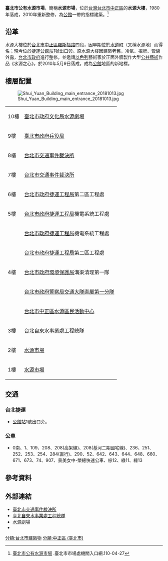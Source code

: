 {{Infobox retail market
| retail_market_name = 臺北市公有水源市場
| image              = [[File:Shui_Yuan_Building_20171028a.jpg|220px]]
| image_width        = 
| caption            = 水源大樓
| location           = 
| coordinates        = {{Coord|25.013526101195218|121.53496742114426|display=title,inline}}
| address            = {{ROC-TW}}[[台北市|台北市]][[中正區_(臺北市)|中正區]][[羅斯福路|羅斯福路]]四段92號
| opening_date       = {{Start date and age|1953}}
| closing_date       = 
| developer          = 
| manager            = 
| owner              = 水源市場自治會會長：謝德洋
| architect          = 
| environment_type   = 
| goods_sold         = 一樓：水源市場<br>二樓：水源市場
| normal_market_days = 
| number_of_tenants  = 200攤
| floor_area         = 
| parking            = 不對外開放，僅供大樓用戶使用
| website            = 
| belowstyle         = 
| footnotes          = 休市日：<br>週一休市。另逢其他休息日，參見市場公告。<br>營業時間：<br>上午7時至下午8時
}}

'''臺北市公有水源市場'''，簡稱'''水源市場'''，位於[[台灣|台灣]][[台北市|台北市]][[中正區_(臺北市)|中正區]]的'''水源大樓'''，1980年落成，2010年重新整修，為[[公館_(台北市)|公館]]一帶的指標建築。<ref>[https://www.tcma.gov.taipei/News_Content.aspx?n=1A4C7120ABFD0F9F&sms=26C5BF03E7963F4E&s=55F3A5B5995A421B 臺北市公有水源市場] {{Wayback|url=https://www.tcma.gov.taipei/News_Content.aspx?n=1A4C7120ABFD0F9F&sms=26C5BF03E7963F4E&s=55F3A5B5995A421B |date=20210710223416 }}.臺北市市場處機關入口網.110-04-27</ref>

== 沿革 ==
水源大樓位於[[台北市|台北市]][[中正區_(臺北市)|中正區]][[羅斯福路|羅斯福路]]四段，因早期位於[[水道町|水道町]]（又稱水源地）而得名；現今位於[[台北捷運|捷運]][[公館站|公館站]]1號出口旁。原水源大樓因建築老舊，冷氣、招牌、管線外露，[[台北市政府|台北市政府]]進行整修，並邀請[[以色列|以色列]]藝術家{{tsl|en|Yaacov Agam|Yaacov Agam}}於正面外牆製作大型[[公共藝術|公共藝術]]作品《水源之心》，於2010年5月9日落成，成為[[公館_(台北市)|公館]]地區的新地標。

== 樓層配置 ==
[[File:Shui_Yuan_Building_main_entrance_20181013.jpg|thumb]]
{| class="wikitable"
|-  
| 10樓||[[臺北市政府文化局|臺北市政府文化局]][[水源劇場|水源劇場]]
|-
| 9樓||[[臺北市政府兵役局|臺北市政府兵役局]]
|-
| 8樓||[[台北市交通事件裁決所|台北市交通事件裁決所]]
|-
| 7樓||[[台北市交通事件裁決所|台北市交通事件裁決所]]
|-
| 6樓||[[台北市政府捷運工程局|台北市政府捷運工程局]]第二區工程處
|-
| 5樓||[[台北市政府捷運工程局|台北市政府捷運工程局]]機電系統工程處
|-
|rowspan="5"| 4樓||[[台北市政府捷運工程局|台北市政府捷運工程局]]機電系統工程處
|-
|[[台北市政府捷運工程局|台北市政府捷運工程局]]第二區工程處
|-
|[[台北市政府環境保護局|台北市政府環境保護局]]溝渠清理第一隊
|-
|[[台北市政府警察局交通大隊直屬第一分隊|台北市政府警察局交通大隊直屬第一分隊]]
|-
|[[台北市中正區水源區民活動中心|台北市中正區水源區民活動中心]]
|-
| 3樓||[[台北自來水事業處|台北自來水事業處]]工程總隊
|-
| 2樓||[[水源市場|水源市場]]
|-
| 1樓||[[水源市場|水源市場]]
|}

== 交通 ==
===台北捷運===
*{{松山新店線}}[[公館站|公館站]]1號出口旁。 

===公車===
* 0南、1、109、208、208(高架線)、208(基河二期國宅線)、236、251、252、253、254、284(直行)、290、52、642、643、644、648、660、671、673、74、907、景美女中-榮總快速公車、棕12、綠11、綠13

== 參考資料 ==
{{reflist}}

== 外部連結 ==
* [http://www.judge.gov.taipei/ 臺北市交通事件裁決所] {{Wayback|url=http://www.judge.gov.taipei/ |date=20180308042449 }}{{zh}}{{en}}
* [https://eng.water.gov.taipei/ 臺北自來水事業處工程總隊] {{Wayback|url=https://eng.water.gov.taipei/ |date=20190427144056 }}{{zh}}
* [https://www.culture.gov.taipei/frontsite/wellspring/introAction.do?method=doFindVenuesActivity&venuesId=36&subMenuId=90&siteId=MTE4 水源劇場] {{Wayback|url=https://www.culture.gov.taipei/frontsite/wellspring/introAction.do?method=doFindVenuesActivity&venuesId=36&subMenuId=90&siteId=MTE4 |date=20181123071946 }}{{zh}}
* {{facebook|水源劇場-487517474614335|水源劇場}}

[[分類:台北市建築物|分類:台北市建築物]]
[[分類:中正區_(臺北市)|分類:中正區 (臺北市)]]